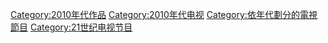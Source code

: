 {{WorksDecadeHeader|DecimalCentury=20|Decade=1|OrdinalCentury=21st|WorkType=电视节目}}

[[Category:2010年代作品|Category:2010年代作品]]
[[Category:2010年代电视|Category:2010年代电视]]
[[Category:依年代劃分的電視節目|Category:依年代劃分的電視節目]]
[[Category:21世纪电视节目|Category:21世纪电视节目]]